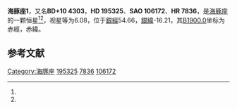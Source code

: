 {{Starbox begin
| name = 海豚座1
}}
{{Starbox observe
| epoch = [[J2000.0|J2000.0]]
| constell = [[海豚座|海豚座]]<ref name=SIMBAD>{{cite web
 | url=http://simbad.u-strasbg.fr/simbad/sim-id?Ident=HR+7836
 | title =Pulsating variable Star
 | publisher=Centre de Données astronomiques de Strasbourg
 | work=SIMBAD
 | accessdate=2012-07-13}}</ref><ref name=DATA>{{cite web
 | url=http://vizier.u-strasbg.fr/viz-bin/VizieR-5?-out.add=.&-source=5050&-corr=PK=HR&-out.max=9999&HR=7836
 | title=VizieR Detailed Page
 | accessdate=2012-07-13
 | archive-date=2016-03-04
 | archive-url=https://web.archive.org/web/20160304232655/http://vizier.u-strasbg.fr/viz-bin/VizieR-5?-out.add=.&-source=5050&-corr=PK=HR&-out.max=9999&HR=7836
 | dead-url=no
 }}</ref>
| 星官 = 
| ra = {{RA|20|30|18}}<ref name=SIMBAD /><ref name=DATA />
| dec = {{DEC|+10|53|45}}<ref name=SIMBAD /><ref name=DATA />
| appmag_v = 6.08<ref name=SIMBAD /><ref name=DATA />
}}
{{Starbox character
| class = A1eShell<ref name=SIMBAD /><ref name=DATA />
| b-v = -0.03<ref name=SIMBAD /><ref name=DATA />
| u-b = -0.11<ref name=SIMBAD /><ref name=DATA />
| r-i = <ref name=SIMBAD /><ref name=DATA />
| variable = 
}}
{{Starbox astrometry
| radial_v = -0.11
| prop_mo_ra = -16
| parallax = 0
| p_error = 
}}
{{Starbox catalog
| names =BD+10 4303，[[SAO星表|SAO]] 106172，[[HD星表|HD]] 195325，[[HR星表|HR]] 7836}}
{{Starbox reference |Simbad=HR+7836}}
{{Starbox end}}

'''海豚座1'''，又名'''BD+10 4303'''，'''HD 195325'''、'''SAO 106172'''、'''HR 7836'''，是[[海豚座|海豚座]]的一颗恒星<ref name=SIMBAD /><ref name=DATA />，视星等为6.08，位于[[銀道座標系|銀經]]54.66，[[銀道座標系|銀緯]]-16.21，其[[B1900.0|B1900.0]]坐标为赤經{{RA|20|25|30.6}}，赤緯{{DEC|+10|-16.21|39}}。

== 参考文献 ==
{{reflist}}

{{star-stub}}

{{海豚座恒星}}
{{星官|败瓜|5|3}}
[[Category:海豚座|Category:海豚座]]
[[Category:HD和HDE天體|195325]]
[[Category:HR天體|7836]]
[[Category:SAO天體|106172]]